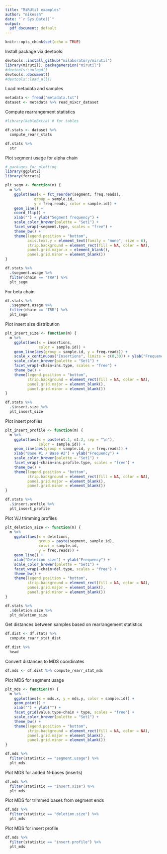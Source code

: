 ```yaml
---
title: "MiRUtil examples"
author: "mikessh"
date: "`r Sys.Date()`"
output:
  pdf_document: default
---
```


```r
knitr::opts_chunk$set(echo = TRUE)
```

Install package via devtools:

```r
devtools::install_github("milaboratory/mirutil")
library(mirutil); packageVersion("mirutil")
#devtools::unload()
devtools::document()
#devtools::load_all()
```

Load metadata and samples

```r
metadata <- fread("metadata.txt")
dataset <- metadata %>% read_mixcr_dataset
```

Compute rearrangement statistics

```r
#library(kableExtra) # for tables

df.stats <- dataset %>%
  compute_rearr_stats

df.stats %>%
  str
```

Plot segment usage for alpha chain

```r
# packages for plotting
library(ggplot2)
library(forcats) 

plt_segm <- function(m) {
  m %>%
    ggplot(aes(x = fct_reorder(segment, freq.reads), 
             group = sample.id,
             y = freq.reads, color = sample.id)) +
    geom_line() +
    coord_flip() +
    xlab("") + ylab("Segment frequency") +
    scale_color_brewer(palette = "Set1") +
    facet_wrap(~segment.type, scales = "free") +
    theme_bw() +
    theme(legend.position = "bottom",
          axis.text.y = element_text(family = "mono", size = 6),
          strip.background = element_rect(fill = NA, color = NA),
          panel.grid.major.x = element_blank(),
          panel.grid.minor = element_blank())
}

df.stats %>%
  .$segment.usage %>%
  filter(chain == "TRA") %>%
  plt_segm
```

For beta chain

```r
df.stats %>%
  .$segment.usage %>%
  filter(chain == "TRB") %>%
  plt_segm
```

Plot insert size distribution

```r
plt_insert_size <- function(m) {
  m %>%
    ggplot(aes(x = insertions,
               color = sample.id)) +
    geom_line(aes(group = sample.id, y = freq.reads)) +
    scale_x_continuous("Insertions", limits = c(0,30)) + ylab("Frequency") +
    scale_color_brewer(palette = "Set1") +
    facet_wrap(~chain+ins.type, scales = "free") +
    theme_bw() +
    theme(legend.position = "bottom",
          strip.background = element_rect(fill = NA, color = NA),
          panel.grid.major = element_blank(),
          panel.grid.minor = element_blank())
}

df.stats %>%
  .$insert.size %>%
  plt_insert_size
```

Plot insert profiles

```r
plt_insert_profile <- function(m) {
  m %>%
    ggplot(aes(x = paste(nt.1, nt.2, sep = "\n"),
               color = sample.id)) +
    geom_line(aes(group = sample.id, y = freq.reads)) +
    xlab("Base #1 / Base #2") + ylab("Frequency") +
    scale_color_brewer(palette = "Set1") +
    facet_wrap(~chain+ins.profile.type, scales = "free") +
    theme_bw() +
    theme(legend.position = "bottom",
          strip.background = element_rect(fill = NA, color = NA),
          panel.grid.major = element_blank(),
          panel.grid.minor = element_blank())
}

df.stats %>%
  .$insert.profile %>%
  plt_insert_profile
```

Plot V/J trimming profiles

```r
plt_deletion_size <- function(m) {
  m %>%
    ggplot(aes(x = deletions,
               group = paste(segment, sample.id),
               color = sample.id,
               y = freq.reads)) +
    geom_line() +
    xlab("Deletion size") + ylab("Frequency") +
    scale_color_brewer(palette = "Set1") +
    facet_wrap(~chain+del.type, scales = "free") +
    theme_bw() +
    theme(legend.position = "bottom",
          strip.background = element_rect(fill = NA, color = NA),
          panel.grid.major = element_blank(),
          panel.grid.minor = element_blank())
}

df.stats %>%
  .$deletion.size %>%
  plt_deletion_size
```

Get distances between samples based on rearrangement statistics

```r
df.dist <- df.stats %>%
  compute_rearr_stat_dist

df.dist %>%
  head
```

Convert distances to MDS coordinates

```r
df.mds <- df.dist %>% compute_rearr_stat_mds
```

Plot MDS for segment usage

```r
plt_mds <- function(m) {
  m %>%
    ggplot(aes(x = mds.x, y = mds.y, color = sample.id)) +
    geom_point() +
    xlab("") + ylab("") +
    facet_grid(value.type~chain + type, scales = "free") +
    scale_color_brewer(palette = "Set1") +
    theme_bw() +
    theme(legend.position = "bottom",
          strip.background = element_rect(fill = NA, color = NA),
          panel.grid.major = element_blank(),
          panel.grid.minor = element_blank())
}

df.mds %>%
  filter(statistic == "segment.usage") %>%
  plt_mds
```

Plot MDS for added N-bases (inserts)

```r
df.mds %>%
  filter(statistic == "insert.size") %>%
  plt_mds
```

Plot MDS for trimmed bases from segment ends

```r
df.mds %>%
  filter(statistic == "deletion.size") %>%
  plt_mds
```

Plot MDS for insert profile

```r
df.mds %>%
  filter(statistic == "insert.profile") %>%
  plt_mds
```
